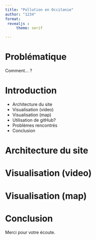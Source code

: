 ```yaml
---
title: "Pollution en Occitanie"
author: "1234"
format: 
 revealjs :
     theme: serif

---
```

# Problématique 
Comment... ?

# Introduction 
:::{.incremental}
- Architecture du site 
- Visualisation (video)
- Visualisation (map)
- Utilisation de gitHub?
- Problèmes rencontrés 
- Conclusion
:::

# Architecture du site 

# Visualisation (video)

# Visualisation (map)

# Conclusion 
Merci pour votre écoute.